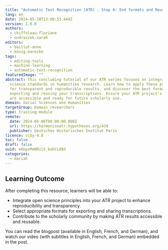 ```yaml
---
title: "Automatic Text Recognition (ATR) - Step 6: End formats and Reusability"
lang: en
date: 2024-05-10T13:08:53.444Z
version: 1.0.0
authors:
  - chiffoleau-floriane
  - ondraszek-sarah
editors:
  - baillot-anne
  - könig-mareike
tags:
  - editing-tools
  - machine-learning
  - automatic-text-recognition
featuredImage: ""
abstract: This concluding tutorial of our ATR series focuses on integrating open
  science standards in humanities research. Learn how to apply these principles
  for transparent and reproducible results, and discover the best formats for
  exporting and reusing your transcriptions. Ensure your ATR project’s results
  are accessible and ready for future scholarly use.
domain: Social Sciences and Humanities
targetGroup: Domain researchers
type: training-module
remote:
  date: 2024-05-06T08:00:00.000Z
  url: https://harmoniseatr.hypotheses.org/439
  publisher: Deutsches Historisches Institut Paris
licence: ccby-4.0
toc: false
draft: false
uuid: e6kpxMoNRziS_bohCLd8d
categories:
  - dariah
---
```

## Learning Outcome

After completing this resource, learners will be able to:

- Integrate open science principles into your ATR project to enhance reproducibility and transparency.
- Select appropriate formats for exporting and sharing transcriptions.
- Contribute to the scholarly community by making ATR results accessible and reusable.

You can read the blogpost (available in English, French, and German), and watch our video (with subtitles in English, French, and German) embedded in the post.

<ExternalResource title="Interested in learning more?" subtitle="Check out &quot;Automatic Text Recognition - Step 6: End Formats and Reusability&quot;" url="https://harmoniseatr.hypotheses.org/439" />

